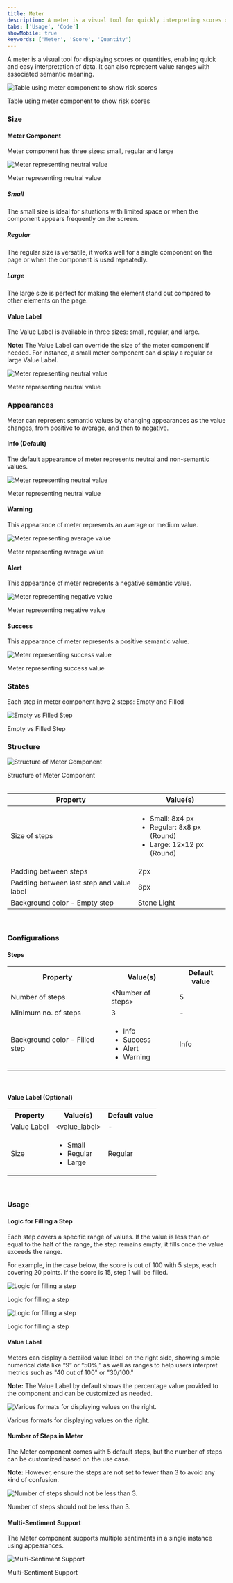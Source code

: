 ```yaml
---
title: Meter
description: A meter is a visual tool for quickly interpreting scores or quantities.
tabs: ['Usage', 'Code']
showMobile: true
keywords: ['Meter', 'Score', 'Quantity']
---
```


A meter is a visual tool for displaying scores or quantities, enabling quick and easy interpretation of data. It can also represent value ranges with associated semantic meaning.

<Preview name="components-meter-all--all" />

![Table using meter component to show risk scores](./images/meter-example.png)
<Caption>Table using meter component to show risk scores</Caption>

### Size

#### Meter Component

Meter component has three sizes: small, regular and large

![Meter representing neutral value](./images/steps-size.png)
<Caption>Meter representing neutral value</Caption>

##### Small

The small size is ideal for situations with limited space or when the component appears frequently on the screen.

##### Regular

The regular size is versatile, it works well for a single component on the page or when the component is used repeatedly.

##### Large

The large size is perfect for making the element stand out compared to other elements on the page.

#### Value Label

The Value Label is available in three sizes: small, regular, and large.

**Note:** The Value Label can override the size of the meter component if needed. For instance, a small meter component can display a regular or large Value Label.

![Meter representing neutral value](./images/value-label-size.png)
<Caption>Meter representing neutral value</Caption>

### Appearances

Meter can represent semantic values by changing appearances as the value changes, from positive to average, and then to negative.

#### Info (Default)

The default appearance of meter represents neutral and non-semantic values.

![Meter representing neutral value](./images/Info.png)
<Caption>Meter representing neutral value</Caption>

#### Warning

This appearance of meter represents an average or medium value.

![Meter representing average value](./images/Warning.png)
<Caption>Meter representing average value</Caption>

#### Alert

This appearance of meter represents a negative semantic value.

![Meter representing negative value](./images/Alert.png)
<Caption>Meter representing negative value</Caption>

#### Success

This appearance of meter represents a positive semantic value.

![Meter representing success value](./images/Success.png)
<Caption>Meter representing success value</Caption>

### States

Each step in meter component have 2 steps: Empty and Filled

![Empty vs Filled Step](./images/States.png)
<Caption>Empty vs Filled Step</Caption>

### Structure

![Structure of Meter Component](./images/Structure.png)
<Caption>Structure of Meter Component</Caption>

<br />
<br />

<table style={{width: "100%"}}>
  <thead>
    <tr>
      <th style={{width:"50%",  textAlign: "left"}}>Property</th>
      <th style={{width:"50%",  textAlign: "left"}}>Value(s)</th>
    </tr>
  </thead>
  <tbody>
    <tr style={{verticalAlign: "top"}}>
      <td>Size of steps</td>
      <td>
        <ul>
          <li>Small: 8x4 px </li>
          <li>Regular: 8x8 px (Round)</li>
          <li>Large: 12x12 px (Round)</li>
        </ul>
      </td>
    </tr>
    <tr>
      <td>Padding between steps</td>
      <td>2px</td>
    </tr>
    <tr>
      <td>Padding between last step and value label</td>
      <td>8px</td>
    </tr>
    <tr>
      <td>Background color - Empty step</td>
      <td>Stone Light</td>
    </tr>
  </tbody>
</table>
<br />

### Configurations

#### Steps

<table style={{width: "100%"}}>
  <tbody>
    <tr>
      <th style={{width:"33%", textAlign: "left"}}>Property</th>
      <th style={{width:"33%", textAlign: "left"}}>Value(s)</th>
      <th style={{width:"33%", textAlign: "left"}}>Default value</th>
    </tr>
    <tr style={{verticalAlign: "top"}}>
      <td>Number of steps</td>
      <td>&#60;Number of steps&#62;</td>
      <td>5</td>
    </tr>
    <tr style={{verticalAlign: "top"}}>
      <td>Minimum no. of steps</td>
      <td>3</td>
      <td>-</td>
    </tr>
    <tr style={{verticalAlign: "top"}}>
      <td>Background color - Filled step</td>
      <td>
        <ul>
          <li>Info</li>
          <li>Success</li>
          <li>Alert</li>
          <li>Warning</li>
        </ul>
      </td>
      <td>Info</td>
    </tr>
  </tbody>
</table>
<br />

#### Value Label (Optional)

<table style={{width: "100%"}}>
  <tbody>
    <tr>
      <th style={{width:"33%", textAlign: "left"}}>Property</th>
      <th style={{width:"33%", textAlign: "left"}}>Value(s)</th>
      <th style={{width:"33%", textAlign: "left"}}>Default value</th>
    </tr>
    <tr style={{verticalAlign: "top"}}>
      <td>Value Label</td>
      <td>&#60;value_label&#62;</td>
      <td>-</td>
    </tr>
    <tr style={{verticalAlign: "top"}}>
      <td>Size</td>
      <td>
        <ul>
          <li>Small</li>
          <li>Regular</li>
          <li>Large</li>
        </ul>
      </td>
      <td>Regular</td>
    </tr>
  </tbody>
</table>
<br />

### Usage

#### Logic for Filling a Step

Each step covers a specific range of values. If the value is less than or equal to the half of the range, the step remains empty; it fills once the value exceeds the range.

For example, in the case below, the score is out of 100 with 5 steps, each covering 20 points. If the score is 15, step 1 will be filled.

![Logic for filling a step](./images/step-filling-logic-1.png)
<Caption>Logic for filling a step</Caption>

<br />

![Logic for filling a step](./images/step-filling-logic-2.png)
<Caption>Logic for filling a step</Caption>

#### Value Label

Meters can display a detailed value label on the right side, showing simple numerical data like “9” or “50%,” as well as ranges to help users interpret metrics such as "40 out of 100" or "30/100."

**Note:** The Value Label by default shows the percentage value provided to the component and can be customized as needed.

![Various formats for displaying values on the right.](./images/value-label-format.png)
<Caption>Various formats for displaying values on the right.</Caption>

<br />

#### Number of Steps in Meter

The Meter component comes with 5 default steps, but the number of steps can be customized based on the use case. 

**Note:** However, ensure the steps are not set to fewer than 3 to avoid any kind of confusion.

![Number of steps should not be less than 3. ](./images/number-of-steps.png)
<Caption>Number of steps should not be less than 3. </Caption>

<br />

#### Multi-Sentiment Support

The Meter component supports multiple sentiments in a single instance using appearances.

![Multi-Sentiment Support](./images/multi-color-steps.png)
<Caption>Multi-Sentiment Support</Caption>
